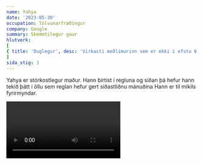 ```yaml
---
name: Yahya
date: '2023-05-30'
occupation: Tölvunarfræðingur
company: Google
summary: Skemmtilegur gaur
hlutverk:   
[
{ title: 'Duglegur', desc: 'Virkasti meðlimurinn sem er ekki í efstu 6 fólkinu í reglunni' },
]
sida_stig: 3
---
```



Yahya er stórkostlegur maður. Hann birtist í regluna og síðan þá hefur hann tekið þátt í öllu sem reglan hefur gert síðastliðnu mánuðina
Hann er til mikils fyrirmyndar.


<Video id="azEatWLF9hI&t=1s" />